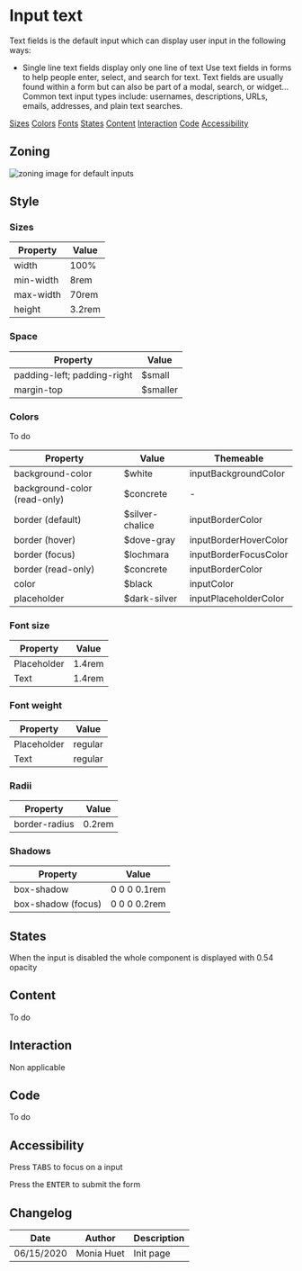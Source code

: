

<Meta title="Components|Form/Field/Text" />

# Input text

Text fields is the default input which can display user input in the following ways:
- Single line text fields display only one line of text
Use text fields in forms to help people enter, select, and search for text. 
Text fields are usually found within a form but can also be part of a modal, search, or widget… 
Common text input types include: usernames, descriptions, URLs, emails, addresses, and plain text searches.

<Row>
	<Col centered="all">
		<a href="#sizes">Sizes</a>
	</Col>
	<Col centered="all">
		<a href="#colors">Colors</a>
	</Col>
	<Col centered="all">
		<a href="#fonts">Fonts</a>
	</Col>
	<Col centered="all">
		<a href="#states">States</a>
	</Col>
	<Col centered="all">
		<a href="#content">Content</a>
	</Col>
		<Col centered="all">
		<a href="#interaction">Interaction</a>
	</Col>
	<Col centered="all">
		<a href="#code">Code</a>
	</Col>
	<Col centered="all">
		<a href="#accessibility">Accessibility</a>
	</Col>
</Row>


## Zoning

<img src={InputZoning} alt="zoning image for default inputs" className="full" class="full" />

## Style

### Sizes <a id="sizes" />

| Property                       | Value             | 
| ------------------------------ | ----------------- | 
| width           	             | 100%              | 
| min-width                      | 8rem              | 
| max-width                      | 70rem             | 
| height    			    	 | 3.2rem            | 

### Space <a id="space" />

| Property                       | Value             | 
| ------------------------------ | ----------------- | 
| padding-left; padding-right    | $small            | 
| margin-top                     | $smaller          |

### Colors <a id="colors" />

To do

| Property                       | Value                               | Themeable				 |
| ------------------------------ | ----------------------------------- | ----------------------- |
| background-color               | $white                              | inputBackgroundColor	 |
| background-color (read-only)   | $concrete                           | -						 |
| border (default)               | $silver-chalice                     | inputBorderColor		 |
| border (hover)                 | $dove-gray                          | inputBorderHoverColor	 |
| border (focus)                 | $lochmara                           | inputBorderFocusColor	 |
| border (read-only)             | $concrete	                       | inputBorderColor		 |
| color							 | $black 							   | inputColor	   			 |
| placeholder                    | $dark-silver                        | inputPlaceholderColor   |

### Font size <a id="fonts" />

| Property                       | Value             | 
| ------------------------------ | ----------------- |
| Placeholder					 | 1.4rem 			 |
| Text 							 | 1.4rem 			 |  

### Font weight <a id="fonts" />

| Property                       | Value             | 
| ------------------------------ | ----------------- |
| Placeholder					 | regular			 |
| Text 							 | regular 			 |  

### Radii <a id="radii" />
 
| Property                       | Value             | 
| ------------------------------ | ----------------- | 
| border-radius			         | 0.2rem            |

### Shadows <a id="shadows" />

| Property                       | Value             | 
| ------------------------------ | ----------------- | 
| box-shadow			         | 0 0 0 0.1rem      |
| box-shadow (focus)	         | 0 0 0 0.2rem      |

## States <a id="states" />

<Preview>
    <Story name="default">
        <Form.Text label="Select" />
    </Story>
    <Story name="disabled">
        <Form.Text label="Disabled Select" disabled />
    </Story>
    <Story name="read-only">
        <Form.Text label="Read-Only Select" readOnly />
    </Story>
</Preview>

When the input is disabled the whole component is displayed with 0.54 opacity

## Content <a id="content" />

To do

## Interaction <a id="interaction" />

Non applicable 

## Code <a id="code" />

To do

## Accessibility <a id="accessibility" />

Press <kbd>TABS</kbd> to focus on a input

Press the <kbd>ENTER</kbd> to submit the form

## Changelog

| Date       | Author | Description |
| ---------- | ------ | ----------- |
| 06/15/2020 | Monia Huet  | Init page   |

